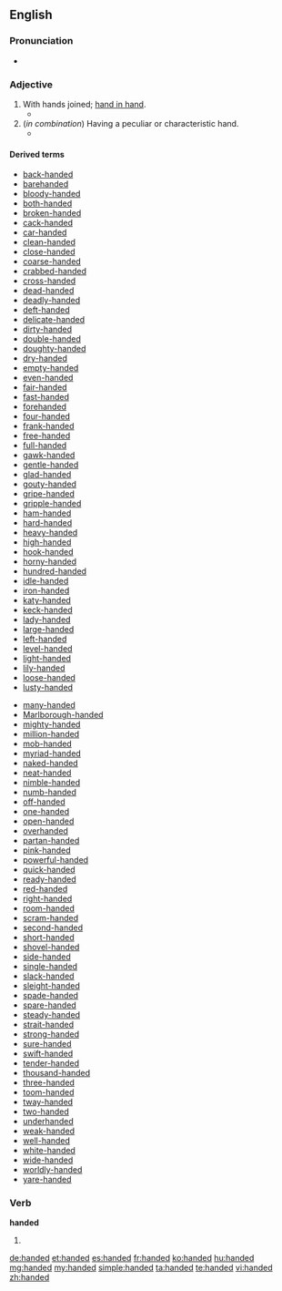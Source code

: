 {{also|-handed}}
==English==

===Pronunciation===
* {{audio|en-us-handed.ogg|Audio (US)}}

===Adjective===
{{en-adj|-}}

# With hands joined; [[hand in hand]].
#* {{quote-book|year=1667|title=Paradise Lost|section=Book IV.|author=[[w:John Milton|John Milton]]|passage=Into their inmost bower, '''Handed''' they went.}}
# (''in combination'') Having a peculiar or characteristic hand.
#* {{quote-book|passage=As poisonous tongued as '''handed|author=Shakespeare|title=Cymbeline|section=III-ii|year={{circa2|1609}}}}

====Derived terms====
{{top2}}
* [[back-handed]] 
* [[barehanded]] 
* [[bloody-handed]] 
* [[both-handed]] 
* [[broken-handed]] 
* [[cack-handed]] 
* [[car-handed]] 
* [[clean-handed]] 
* [[close-handed]] 
* [[coarse-handed]] 
* [[crabbed-handed]] 
* [[cross-handed]] 
* [[dead-handed]] 
* [[deadly-handed]] 
* [[deft-handed]] 
* [[delicate-handed]] 
* [[dirty-handed]] 
* [[double-handed]] 
* [[doughty-handed]] 
* [[dry-handed]] 
* [[empty-handed]] 
* [[even-handed]] 
* [[fair-handed]] 
* [[fast-handed]] 
* [[forehanded]] 
* [[four-handed]] 
* [[frank-handed]] 
* [[free-handed]] 
* [[full-handed]] 
* [[gawk-handed]] 
* [[gentle-handed]] 
* [[glad-handed]] 
* [[gouty-handed]] 
* [[gripe-handed]] 
* [[gripple-handed]] 
* [[ham-handed]] 
* [[hard-handed]] 
* [[heavy-handed]] 
* [[high-handed]] 
* [[hook-handed]] 
* [[horny-handed]] 
* [[hundred-handed]] 
* [[idle-handed]] 
* [[iron-handed]] 
* [[katy-handed]] 
* [[keck-handed]] 
* [[lady-handed]] 
* [[large-handed]] 
* [[left-handed]] 
* [[level-handed]] 
* [[light-handed]] 
* [[lily-handed]] 
* [[loose-handed]] 
* [[lusty-handed]]
{{mid2}}
* [[many-handed]] 
* [[Marlborough-handed]] 
* [[mighty-handed]] 
* [[million-handed]] 
* [[mob-handed]] 
* [[myriad-handed]]
* [[naked-handed]] 
* [[neat-handed]] 
* [[nimble-handed]] 
* [[numb-handed]] 
* [[off-handed]] 
* [[one-handed]] 
* [[open-handed]] 
* [[overhanded]] 
* [[partan-handed]] 
* [[pink-handed]] 
* [[powerful-handed]] 
* [[quick-handed]] 
* [[ready-handed]] 
* [[red-handed]] 
* [[right-handed]] 
* [[room-handed]] 
* [[scram-handed]] 
* [[second-handed]] 
* [[short-handed]] 
* [[shovel-handed]] 
* [[side-handed]] 
* [[single-handed]] 
* [[slack-handed]] 
* [[sleight-handed]] 
* [[spade-handed]] 
* [[spare-handed]] 
* [[steady-handed]] 
* [[strait-handed]] 
* [[strong-handed]] 
* [[sure-handed]] 
* [[swift-handed]] 
* [[tender-handed]] 
* [[thousand-handed]] 
* [[three-handed]] 
* [[toom-handed]] 
* [[tway-handed]] 
* [[two-handed]] 
* [[underhanded]] 
* [[weak-handed]] 
* [[well-handed]] 
* [[white-handed]] 
* [[wide-handed]] 
* [[worldly-handed]] 
* [[yare-handed]]
{{bottom}}

===Verb===
'''handed'''

# {{past of|hand}}

[[de:handed]]
[[et:handed]]
[[es:handed]]
[[fr:handed]]
[[ko:handed]]
[[hu:handed]]
[[mg:handed]]
[[my:handed]]
[[simple:handed]]
[[ta:handed]]
[[te:handed]]
[[vi:handed]]
[[zh:handed]]